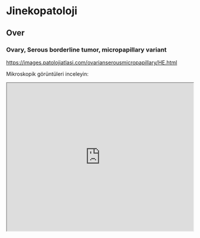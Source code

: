 # Jinekopatoloji

## Over

### Ovary, Serous borderline tumor, micropapillary variant

<https://images.patolojiatlasi.com/ovarianserousmicropapillary/HE.html>

Mikroskopik görüntüleri inceleyin:

<iframe src="https://images.patolojiatlasi.com/ovarianserousmicropapillary/HE.html" style="height:400px;width:100%;" data-external="1">

</iframe>



